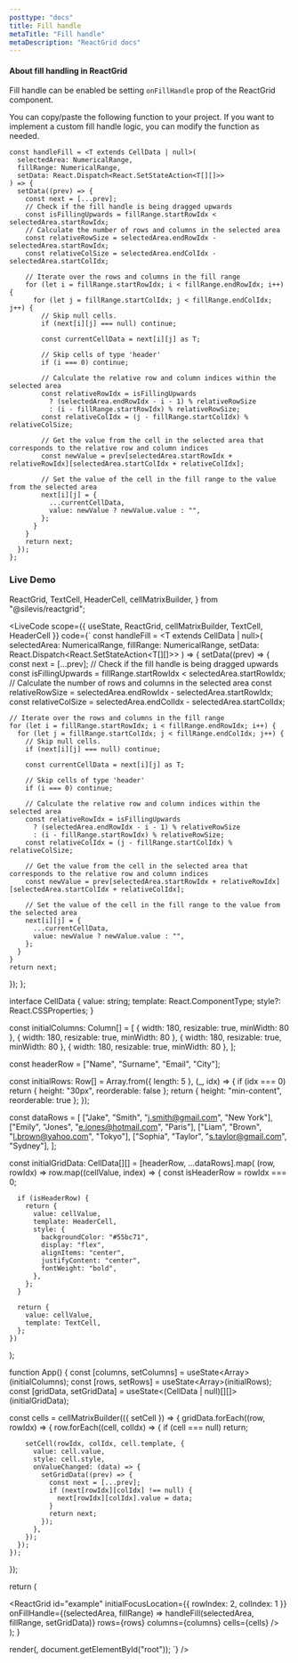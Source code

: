 ```yaml
---
posttype: "docs"
title: Fill handle
metaTitle: "Fill handle"
metaDescription: "ReactGrid docs"
---
```


#### About fill handling in ReactGrid

Fill handle can be enabled be setting `onFillHandle` prop of the ReactGrid component.

You can copy/paste the following function to your project. If you want to implement a custom fill handle logic, you can modify the function as needed.

```tsx
const handleFill = <T extends CellData | null>(
  selectedArea: NumericalRange,
  fillRange: NumericalRange,
  setData: React.Dispatch<React.SetStateAction<T[][]>>
) => {
  setData((prev) => {
    const next = [...prev];
    // Check if the fill handle is being dragged upwards
    const isFillingUpwards = fillRange.startRowIdx < selectedArea.startRowIdx;
    // Calculate the number of rows and columns in the selected area
    const relativeRowSize = selectedArea.endRowIdx - selectedArea.startRowIdx;
    const relativeColSize = selectedArea.endColIdx - selectedArea.startColIdx;

    // Iterate over the rows and columns in the fill range
    for (let i = fillRange.startRowIdx; i < fillRange.endRowIdx; i++) {
      for (let j = fillRange.startColIdx; j < fillRange.endColIdx; j++) {
        // Skip null cells.
        if (next[i][j] === null) continue;

        const currentCellData = next[i][j] as T;

        // Skip cells of type 'header'
        if (i === 0) continue;

        // Calculate the relative row and column indices within the selected area
        const relativeRowIdx = isFillingUpwards
          ? (selectedArea.endRowIdx - i - 1) % relativeRowSize
          : (i - fillRange.startRowIdx) % relativeRowSize;
        const relativeColIdx = (j - fillRange.startColIdx) % relativeColSize;

        // Get the value from the cell in the selected area that corresponds to the relative row and column indices
        const newValue = prev[selectedArea.startRowIdx + relativeRowIdx][selectedArea.startColIdx + relativeColIdx];

        // Set the value of the cell in the fill range to the value from the selected area
        next[i][j] = {
          ...currentCellData,
          value: newValue ? newValue.value : "",
        };
      }
    }
    return next;
  });
};
```

### Live Demo


  ReactGrid,
  TextCell,
  HeaderCell,
  cellMatrixBuilder,
} from "@silevis/reactgrid";

<LiveCode
scope={{
  useState,
  ReactGrid,
  cellMatrixBuilder,
  TextCell, 
  HeaderCell
}}
code={`
const handleFill = <T extends CellData | null>(
  selectedArea: NumericalRange,
  fillRange: NumericalRange,
  setData: React.Dispatch<React.SetStateAction<T[][]>>
) => {
  setData((prev) => {
    const next = [...prev];
    // Check if the fill handle is being dragged upwards
    const isFillingUpwards = fillRange.startRowIdx < selectedArea.startRowIdx;
    // Calculate the number of rows and columns in the selected area
    const relativeRowSize = selectedArea.endRowIdx - selectedArea.startRowIdx;
    const relativeColSize = selectedArea.endColIdx - selectedArea.startColIdx;

    // Iterate over the rows and columns in the fill range
    for (let i = fillRange.startRowIdx; i < fillRange.endRowIdx; i++) {
      for (let j = fillRange.startColIdx; j < fillRange.endColIdx; j++) {
        // Skip null cells.
        if (next[i][j] === null) continue;

        const currentCellData = next[i][j] as T;

        // Skip cells of type 'header'
        if (i === 0) continue;

        // Calculate the relative row and column indices within the selected area
        const relativeRowIdx = isFillingUpwards
          ? (selectedArea.endRowIdx - i - 1) % relativeRowSize
          : (i - fillRange.startRowIdx) % relativeRowSize;
        const relativeColIdx = (j - fillRange.startColIdx) % relativeColSize;

        // Get the value from the cell in the selected area that corresponds to the relative row and column indices
        const newValue = prev[selectedArea.startRowIdx + relativeRowIdx][selectedArea.startColIdx + relativeColIdx];

        // Set the value of the cell in the fill range to the value from the selected area
        next[i][j] = {
          ...currentCellData,
          value: newValue ? newValue.value : "",
        };
      }
    }
    return next;
  });
};


interface CellData {
  value: string;
  template: React.ComponentType<any>;
  style?: React.CSSProperties;
}

const initialColumns: Column[] = [
  { width: 180, resizable: true, minWidth: 80 },
  { width: 180, resizable: true, minWidth: 80 },
  { width: 180, resizable: true, minWidth: 80 },
  { width: 180, resizable: true, minWidth: 80 },
];

const headerRow = ["Name", "Surname", "Email", "City"];

const initialRows: Row[] = Array.from({ length: 5 }, (_, idx) => {
  if (idx === 0) return { height: "30px", reorderable: false };
  return { height: "min-content", reorderable: true };
});

const dataRows = [
  ["Jake", "Smith", "j.smith@gmail.com", "New York"],
  ["Emily", "Jones", "e.jones@hotmail.com", "Paris"],
  ["Liam", "Brown", "l.brown@yahoo.com", "Tokyo"],
  ["Sophia", "Taylor", "s.taylor@gmail.com", "Sydney"],
];

const initialGridData: CellData[][] = [headerRow, ...dataRows].map(
  (row, rowIdx) =>
    row.map((cellValue, index) => {
      const isHeaderRow = rowIdx === 0;

      if (isHeaderRow) {
        return {
          value: cellValue,
          template: HeaderCell,
          style: {
            backgroundColor: "#55bc71",
            display: "flex",
            alignItems: "center",
            justifyContent: "center",
            fontWeight: "bold",
          },
        };
      }

      return {
        value: cellValue,
        template: TextCell,
      };
    })
);

function App() {
  const [columns, setColumns] = useState<Array<Column>>(initialColumns);
  const [rows, setRows] = useState<Array<Row>>(initialRows);
  const [gridData, setGridData] = useState<(CellData | null)[][]>(initialGridData);

  const cells = cellMatrixBuilder(({ setCell }) => {
    gridData.forEach((row, rowIdx) => {
      row.forEach((cell, colIdx) => {
        if (cell === null) return;

        setCell(rowIdx, colIdx, cell.template, {
          value: cell.value,
          style: cell.style,
          onValueChanged: (data) => {
            setGridData((prev) => {
              const next = [...prev];
              if (next[rowIdx][colIdx] !== null) {
                next[rowIdx][colIdx].value = data;
              }
              return next;
            });
          },
        });
      });
    });
  });

  return (
    <div>
      <ReactGrid
        id="example"
        initialFocusLocation={{ rowIndex: 2, colIndex: 1 }}
        onFillHandle={(selectedArea, fillRange) => 
          handleFill(selectedArea, fillRange, setGridData)}
        rows={rows}
        columns={columns}
        cells={cells}
      />
    </div>
  );
}

render(<App />, document.getElementById("root"));
`}
/>
